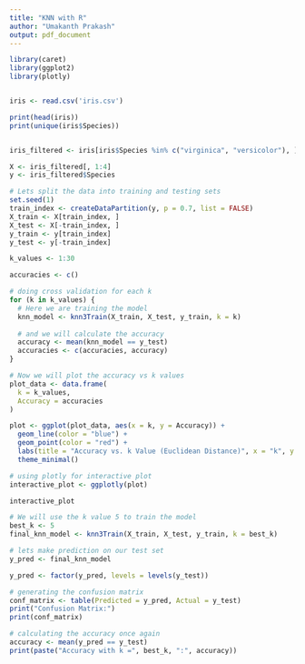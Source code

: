 ```yaml
---
title: "KNN with R"
author: "Umakanth Prakash"
output: pdf_document
---
```


```r
library(caret)
library(ggplot2)
library(plotly)


iris <- read.csv('iris.csv')

print(head(iris))
print(unique(iris$Species))


iris_filtered <- iris[iris$Species %in% c("virginica", "versicolor"), ]

X <- iris_filtered[, 1:4]
y <- iris_filtered$Species

# Lets split the data into training and testing sets
set.seed(1)
train_index <- createDataPartition(y, p = 0.7, list = FALSE)
X_train <- X[train_index, ]
X_test <- X[-train_index, ]
y_train <- y[train_index]
y_test <- y[-train_index]

k_values <- 1:30

accuracies <- c()

# doing cross validation for each k
for (k in k_values) {
  # Here we are training the model
  knn_model <- knn3Train(X_train, X_test, y_train, k = k)
  
  # and we will calculate the accuracy
  accuracy <- mean(knn_model == y_test)
  accuracies <- c(accuracies, accuracy)
}

# Now we will plot the accuracy vs k values
plot_data <- data.frame(
  k = k_values,
  Accuracy = accuracies
)

plot <- ggplot(plot_data, aes(x = k, y = Accuracy)) +
  geom_line(color = "blue") +
  geom_point(color = "red") +
  labs(title = "Accuracy vs. k Value (Euclidean Distance)", x = "k", y = "Accuracy") +
  theme_minimal()

# using plotly for interactive plot
interactive_plot <- ggplotly(plot)

interactive_plot

# We will use the k value 5 to train the model
best_k <- 5
final_knn_model <- knn3Train(X_train, X_test, y_train, k = best_k)

# lets make prediction on our test set
y_pred <- final_knn_model

y_pred <- factor(y_pred, levels = levels(y_test))

# generating the confusion matrix
conf_matrix <- table(Predicted = y_pred, Actual = y_test)
print("Confusion Matrix:")
print(conf_matrix)

# calculating the accuracy once again
accuracy <- mean(y_pred == y_test)
print(paste("Accuracy with k =", best_k, ":", accuracy))


```


